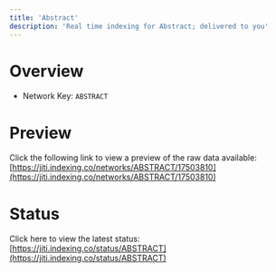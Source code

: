 ```yaml
---
title: 'Abstract'
description: 'Real time indexing for Abstract; delivered to you'
---
```


# Overview
- Network Key: `ABSTRACT`

# Preview
Click the following link to view a preview of the raw data available: [https://jiti.indexing.co/networks/ABSTRACT/17503810](https://jiti.indexing.co/networks/ABSTRACT/17503810)

# Status
Click here to view the latest status: [https://jiti.indexing.co/status/ABSTRACT](https://jiti.indexing.co/status/ABSTRACT)
